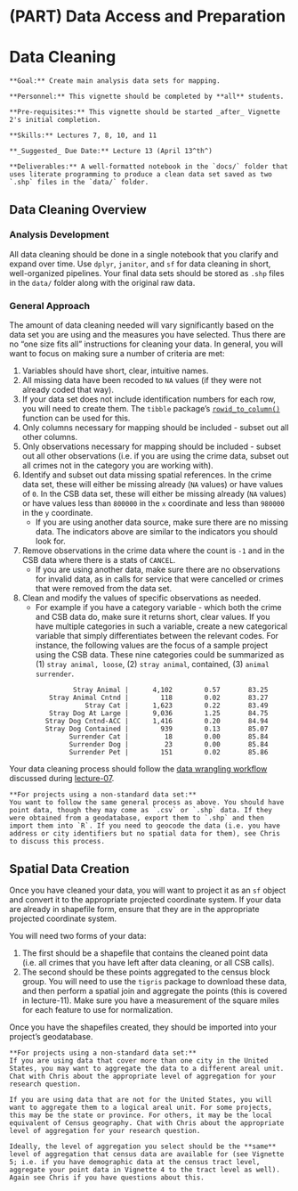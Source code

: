 # (PART) Data Access and Preparation {-}

# Data Cleaning

```block
**Goal:** Create main analysis data sets for mapping.
```

```block
**Personnel:** This vignette should be completed by **all** students. 
```

```block
**Pre-requisites:** This vignette should be started _after_ Vignette 2's initial completion.
```

```block
**Skills:** Lectures 7, 8, 10, and 11
```

```block
**_Suggested_ Due Date:** Lecture 13 (April 13^th^)
```

```block
**Deliverables:** A well-formatted notebook in the `docs/` folder that uses literate programming to produce a clean data set saved as two `.shp` files in the `data/` folder.
```

## Data Cleaning Overview

### Analysis Development

All data cleaning should be done in a single notebook that you clarify and expand over time. Use `dplyr`, `janitor`, and `sf` for data cleaning in short, well-organized pipelines. Your final data sets should be stored as `.shp` files in the `data/` folder along with the original raw data.

### General Approach

The amount of data cleaning needed will vary significantly based on the data set you are using and the measures you have selected. Thus there are no "one size fits all" instructions for cleaning your data. In general, you will want to focus on making sure a number of criteria are met:

1. Variables should have short, clear, intuitive names.
2. All missing data have been recoded to `NA` values (if they were not already coded that way).
3. If your data set does not include identification numbers for each row, you will need to create them. The `tibble` package's [`rowid_to_column()`](https://tibble.tidyverse.org/reference/rownames.html) function can be used for this.
4. Only columns necessary for mapping should be included - subset out all other columns.
5. Only observations necessary for mapping should be included - subset out all other observations (i.e. if you are using the crime data, subset out all crimes not in the category you are working with).
6. Identify and subset out data missing spatial references. In the crime data set, these will either be missing already (`NA` values) or have values of `0`. In the CSB data set, these will either be missing already (`NA` values) or have values less than `800000` in the `x` coordinate and less than `980000` in the `y` coordinate.
    * If you are using another data source, make sure there are no missing data. The indicators above are similar to the indicators you should look for.
7. Remove observations in the crime data where the count is `-1` and in the CSB data where there is a stats of `CANCEL`. 
    * If you are using another data, make sure there are no observations for invalid data, as in calls for service that were cancelled or crimes that were removed from the data set.
8. Clean and modify the values of specific observations as needed. 
    * For example if you have a category variable - which both the crime and CSB data do, make sure it returns short, clear values. If you have multiple categories in such a variable, create a new categorical variable that simply differentiates between the relevant codes. For instance, the following values are the focus of a sample project using the CSB data. These nine categories could be summarized as (1) `stray animal, loose`, (2) `stray animal`, contained, (3) `animal surrender`.

```
                Stray Animal |      4,102        0.57       83.25
          Stray Animal Cntnd |        118        0.02       83.27
                   Stray Cat |      1,623        0.22       83.49
          Stray Dog At Large |      9,036        1.25       84.75
         Stray Dog Cntnd-ACC |      1,416        0.20       84.94
         Stray Dog Contained |        939        0.13       85.07
               Surrender Cat |         18        0.00       85.84
               Surrender Dog |         23        0.00       85.84
               Surrender Pet |        151        0.02       85.86
```

Your data cleaning process should follow the [data wrangling workflow](https://github.com/slu-soc5650/lecture-07/blob/master/handouts/wranglingWorkflow.pdf) discussed during [lecture-07](https://slu-soc5650.github.io/docs/lecture-07/).

```block
**For projects using a non-standard data set:**
You want to follow the same general process as above. You should have point data, though they may come as `.csv` or `.shp` data. If they were obtained from a geodatabase, export them to `.shp` and then import them into `R`. If you need to geocode the data (i.e. you have address or city identifiers but no spatial data for them), see Chris to discuss this process.
```

## Spatial Data Creation
Once you have cleaned your data, you will want to project it as an `sf` object and convert it to the appropriate projected coordinate system. If your data are already in shapefile form, ensure that they are in the appropriate projected coordinate system. 

You will need two forms of your data: 

1. The first should be a shapefile that contains the cleaned point data (i.e. all crimes that you have left after data cleaning, or all CSB calls). 
2. The second should be these points aggregated to the census block group. You will need to use the `tigris` package to download these data, and then perform a spatial join and aggregate the points (this is covered in lecture-11). Make sure you have a measurement of the square miles for each feature to use for normalization.

Once you have the shapefiles created, they should be imported into your project's geodatabase.

```block
**For projects using a non-standard data set:**
If you are using data that cover more than one city in the United States, you may want to aggregate the data to a different areal unit. Chat with Chris about the appropriate level of aggregation for your research question.

If you are using data that are not for the United States, you will want to aggregate them to a logical areal unit. For some projects, this may be the state or province. For others, it may be the local equivalent of Census geography. Chat with Chris about the appropriate level of aggregation for your research question.

Ideally, the level of aggregation you select should be the **same** level of aggregation that census data are available for (see Vignette 5; i.e. if you have demographic data at the census tract level, aggregate your point data in Vignette 4 to the tract level as well). Again see Chris if you have questions about this.
```
